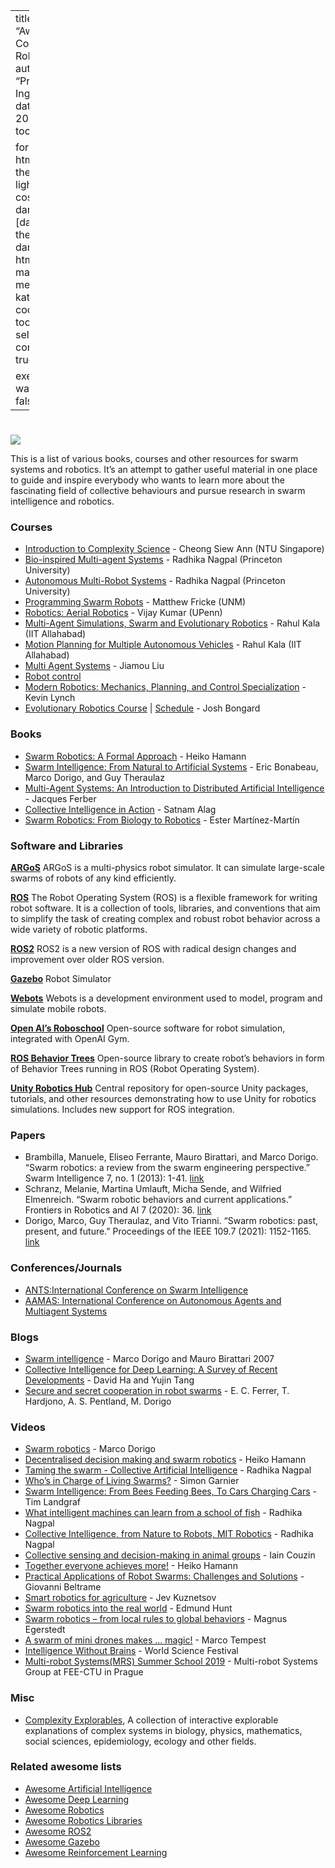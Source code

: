 
---
title: "Awesome Collective Robotics"
author: "Pratik Ingle"
date: "Dec 20 2022"
toc: true

format:
  html:
    theme:
      light: cosmo
      dark: [darkly, theme-dark.scss]
    html-math-method: katex
    code-tools: true
    self-contained: true
  
execute:
  warning: false
---


<!-- Awesome Collective Robotics -->
================

[![](https://cdn.rawgit.com/sindresorhus/awesome/d7305f38d29fed78fa85652e3a63e154dd8e8829/media/badge.svg)](https://github.com/sindresorhus/awesome)

This is a list of various books, courses and other resources for swarm systems and robotics. It's an attempt to gather useful material in one place to guide and inspire everybody who wants to learn more about the fascinating field of collective behaviours and pursue research in swarm intelligence and robotics. 


### Courses ###

* [Introduction to Complexity Science](https://in.coursera.org/learn/complexity) - Cheong Siew Ann
  (NTU Singapore)
* [Bio-inspired Multi-agent Systems](https://canvas.harvard.edu/courses/29752) - Radhika Nagpal (Princeton University)
* [Autonomous Multi-Robot Systems](https://canvas.harvard.edu/courses/37276) - Radhika Nagpal (Princeton University)
* [Programming Swarm Robots](http://fricke.co.uk/Teaching/CS591_Swarm_Robotics_2017fall/syllabus.pdf) -  Matthew Fricke (UNM)
* [Robotics: Aerial Robotics](https://www.coursera.org/learn/robotics-flight) - Vijay Kumar (UPenn)
* [Multi-Agent Simulations, Swarm and Evolutionary Robotics](https://youtube.com/playlist?list=PL_gtKJvFTv6h2vgbgIuPHAJRIOYkhH6Ca) - Rahul Kala (IIT Allahabad)
* [Motion Planning for Multiple Autonomous Vehicles](https://youtube.com/playlist?list=PL_gtKJvFTv6iLJa6LIDx-IfTXg9dizDfZ) - Rahul Kala (IIT Allahabad)
* [Multi Agent Systems](https://youtube.com/playlist?list=PL6RDsRnhhwyfDNW1wn3a4qcNPddrmJ1o_) - Jiamou Liu
* [Robot control](https://youtube.com/playlist?list=PLp8ijpvp8iCvFDYdcXqqYU5Ibl_aOqwjr) 
* [Modern Robotics: Mechanics, Planning, and Control Specialization](https://in.coursera.org/specializations/modernrobotics) - Kevin Lynch
* [Evolutionary Robotics Course](https://youtube.com/playlist?list=PLAuiGdPEdw0inlKisMbjDypCbvcb_GBN9) | [Schedule](https://docs.google.com/spreadsheets/d/1uaBpkv0fpSPGmgA8tbHBgRCI-cL2Qyx6gwnhzBJYJUE/edit#gid=0)  - Josh Bongard

### Books ###

* [Swarm Robotics: A Formal Approach](https://link.springer.com/book/10.1007/978-3-319-74528-2) - Heiko Hamann
* [Swarm Intelligence: From Natural to Artificial Systems](https://www.amazon.in/Swarm-Intelligence-Artificial-Institute-Complexity/dp/0195131592) - Eric Bonabeau, Marco Dorigo, and Guy Theraulaz
* [Multi-Agent Systems: An Introduction to Distributed Artificial Intelligence](https://www.amazon.com/Multi-Agent-Systems-Introduction-Distributed-Intelligence/dp/0201360489) - Jacques Ferber
* [Collective Intelligence in Action](https://www.manning.com/books/collective-intelligence-in-action) - Satnam Alag
* [Swarm Robotics: From Biology to Robotics](https://www.intechopen.com/books/3641) - Ester Martínez-Martín

### Software and Libraries ###

[**ARGoS**](https://www.argos-sim.info/index.php)
ARGoS is a multi-physics robot simulator. It can simulate large-scale swarms of robots of any kind efficiently.

[**ROS**](http://www.ros.org/)
The Robot Operating System (ROS) is a flexible framework for writing robot software. It is a collection of tools, libraries, and conventions that aim to simplify the task of creating complex and robust robot behavior across a wide variety of robotic platforms.

[**ROS2**](https://index.ros.org/doc/ros2/)
ROS2 is a new version of ROS with radical design changes and improvement over older ROS version.

[**Gazebo**](http://gazebosim.org/)
Robot Simulator

[**Webots**](https://www.cyberbotics.com/overview)
Webots is a development environment used to model, program and simulate mobile robots.

[**Open AI's Roboschool**](https://github.com/openai/roboschool)
Open-source software for robot simulation, integrated with OpenAI Gym.

[**ROS Behavior Trees**](https://github.com/miccol/ROS-Behavior-Tree)
Open-source library to create robot's behaviors in form of Behavior Trees running in ROS (Robot Operating System).

[**Unity Robotics Hub**](https://github.com/Unity-Technologies/Unity-Robotics-Hub)
Central repository for open-source Unity packages, tutorials, and other resources demonstrating how to use Unity for robotics simulations. Includes new support for ROS integration.


### Papers ###

* Brambilla, Manuele, Eliseo Ferrante, Mauro Birattari, and Marco Dorigo. "Swarm robotics: a review from the swarm engineering perspective." Swarm Intelligence 7, no. 1 (2013): 1-41. [link](https://link.springer.com/article/10.1007/s11721-012-0075-2)
* Schranz, Melanie, Martina Umlauft, Micha Sende, and Wilfried Elmenreich. "Swarm robotic behaviors and current applications." Frontiers in Robotics and AI 7 (2020): 36. [link](https://www.frontiersin.org/articles/10.3389/frobt.2020.00036/full) 
* Dorigo, Marco, Guy Theraulaz, and Vito Trianni. "Swarm robotics: past, present, and future." Proceedings of the IEEE 109.7 (2021): 1152-1165. [link](https://www.researchgate.net/publication/352762371_Swarm_Robotics_Past_Present_and_Future)

### Conferences/Journals ###

* [ANTS:International Conference on Swarm Intelligence](https://link.springer.com/conference/swarm)
* [AAMAS: International Conference on Autonomous Agents and Multiagent Systems](https://aamas2023.soton.ac.uk/)


### Blogs ###

* [Swarm intelligence](http://www.scholarpedia.org/Swarm_intelligence) - Marco Dorigo and Mauro Birattari 2007
* [Collective Intelligence for Deep Learning: A Survey of Recent Developments](https://blog.otoro.net/2022/10/01/collectiveintelligence/?s=08) - David Ha and Yujin Tang
* [Secure and secret cooperation in robot swarms](https://www.media.mit.edu/publications/secure-and-secret-cooperation-in-robot-swarms/) - E. C. Ferrer, T. Hardjono, A. S. Pentland, M. Dorigo

### Videos ###

* [Swarm robotics](https://youtu.be/MbmbNiDZ1zE) - Marco Dorigo 
* [Decentralised decision making and swarm robotics](https://youtu.be/RQpC1Zgu6B8) - Heiko Hamann
* [Taming the swarm - Collective Artificial Intelligence](https://youtu.be/LHgVR0lzFJc) - Radhika Nagpal
* [Who’s in Charge of Living Swarms?](https://youtu.be/ewMDssOQkiY) - Simon Garnier 
* [Swarm Intelligence: From Bees Feeding Bees, To Cars Charging Cars](https://youtu.be/nM13CEOyajo) - Tim Landgraf 
* [What intelligent machines can learn from a school of fish](https://youtu.be/0bRocfcPhHU) - Radhika Nagpal
* [Collective Intelligence, from Nature to Robots, MIT Robotics](https://youtu.be/8_UBE9rUv2w) - Radhika Nagpal
* [Collective sensing and decision-making in animal groups](https://youtu.be/lWHYFoFRY34) - Iain Couzin
* [Together everyone achieves more!](https://youtu.be/stcgRnq6HZQ) - Heiko Hamann
* [Practical Applications of Robot Swarms: Challenges and Solutions](https://youtu.be/B_geMRf-xH0) - Giovanni Beltrame
* [Smart robotics for agriculture](https://youtu.be/6TGFWrM4byk) -  Jev Kuznetsov 
* [Swarm robotics into the real world](https://youtu.be/7nAzbZDn0RA) -  Edmund Hunt
* [Swarm robotics -- from local rules to global behaviors](https://youtu.be/ULKyXnQ9xWA) - Magnus Egerstedt 
* [A swarm of mini drones makes ... magic!](https://youtu.be/u2bQSKvZ2qI) - Marco Tempest
* [Intelligence Without Brains](https://youtu.be/RpwW9Lw2Ku4) - World Science Festival
* [Multi-robot Systems(MRS) Summer School 2019](https://youtube.com/playlist?list=PLPjuFI-_2rxxCr3AD7HBcFbCG6nvL56Rg) - Multi-robot Systems Group at FEE-CTU in Prague


### Misc ###

* [Complexity Explorables](https://www.complexity-explorables.org/), A collection of interactive explorable explanations of complex systems in biology, physics, mathematics, social sciences, epidemiology, ecology and other fields.



### Related awesome lists ###

* [Awesome Artificial Intelligence](https://github.com/owainlewis/awesome-artificial-intelligence)
* [Awesome Deep Learning](https://github.com/ChristosChristofidis/awesome-deep-learning)
* [Awesome Robotics](https://github.com/ahundt/awesome-robotics)
* [Awesome Robotics Libraries](https://github.com/jslee02/awesome-robotics-libraries)
* [Awesome ROS2](https://github.com/fkromer/awesome-ros2)
* [Awesome Gazebo](https://github.com/fkromer/awesome-gazebo)
* [Awesome Reinforcement Learning](https://github.com/aikorea/awesome-rl/)
